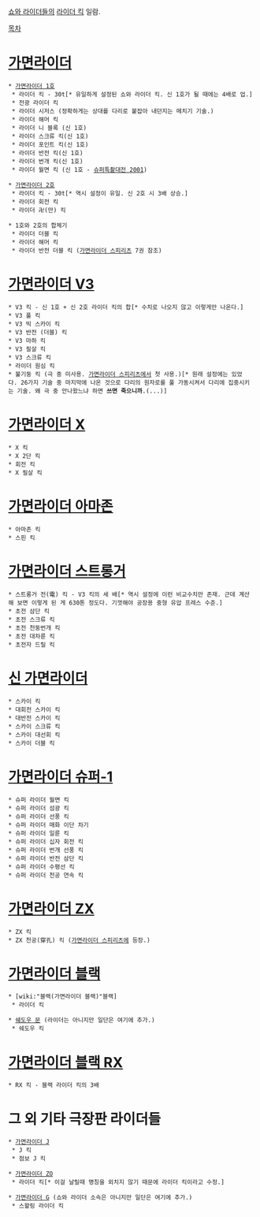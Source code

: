 [[쇼와 라이더]]들의 [[라이더 킥]] 일람.

[[목차]]
= [[가면라이더]] =
 * [[가면라이더 1호]]
  * 라이더 킥 - 30t[* 유일하게 설정된 쇼와 라이더 킥. 신 1호가 될 때에는 4배로 업.]
  * 전광 라이더 킥
  * 라이더 시저스 (정확하게는 상대를 다리로 붙잡아 내던지는 메치기 기술.)
  * 라이더 해머 킥
  * 라이더 니 블록 (신 1호)
  * 라이더 스크류 킥(신 1호)
  * 라이더 포인트 킥(신 1호)
  * 라이더 반전 킥(신 1호)
  * 라이더 번개 킥(신 1호)
  * 라이더 월면 킥 (신 1호 - [[슈퍼특촬대전 2001]])

 * [[가면라이더 2호]]
  * 라이더 킥 - 30t[* 역시 설정이 유일. 신 2호 시 3배 상승.]
  * 라이더 회전 킥
  * 라이더 卍(만) 킥

 * 1호와 2호의 합체기
  * 라이더 더블 킥
  * 라이더 해머 킥
  * 라이더 반전 더블 킥 ([[가면라이더 스피리츠]] 7권 참조)

= [[가면라이더 V3]] =
 * V3 킥 - 신 1호 + 신 2호 라이더 킥의 합[* 수치로 나오지 않고 이렇게만 나온다.]
 * V3 풀 킥
 * V3 빅 스카이 킥
 * V3 반전 (더블) 킥
 * V3 마하 킥
 * V3 필살 킥
 * V3 스크류 킥
 * 라이더 원심 킥
 * 불기둥 킥 (극 중 미사용. [[가면라이더 스피리츠]]에서 첫 사용.)[* 원래 설정에는 있었다. 26가지 기술 중 마지막에 나온 것으로 다리의 원자로를 풀 가동시켜서 다리에 집중시키는 기술. 왜 극 중 안나왔느냐 하면 '''쓰면 죽으니까'''.(...)]

= [[가면라이더 X]] = 
 * X 킥
 * X 2단 킥
 * 회전 킥
 * X 필살 킥

= [[가면라이더 아마존]] =
 * 아마존 킥
 * 스핀 킥

= [[가면라이더 스트롱거]] =
 * 스트롱거 전(電) 킥 - V3 킥의 세 배[* 역시 설정에 이런 비교수치만 존재. 근데 계산해 보면 이렇게 된 게 630톤 정도다. 기껏해야 공장용 중형 유압 프레스 수준.]
 * 초전 삼단 킥
 * 초전 스크류 킥
 * 초전 천둥번개 킥 
 * 초전 대차륜 킥
 * 초전자 드릴 킥

= [[신 가면라이더]] =
 * 스카이 킥
 * 대회전 스카이 킥
 * 대반전 스카이 킥
 * 스카이 스크류 킥
 * 스카이 대선회 킥
 * 스카이 더블 킥

= [[가면라이더 슈퍼-1]] =
 * 슈퍼 라이더 월면 킥
 * 슈퍼 라이더 섬광 킥
 * 슈퍼 라이더 선풍 킥
 * 슈퍼 라이더 매화 이단 차기
 * 슈퍼 라이더 일륜 킥
 * 슈퍼 라이더 십자 회전 킥
 * 슈퍼 라이더 번개 선풍 킥
 * 슈퍼 라이더 반전 삼단 킥
 * 슈퍼 라이더 수평선 킥
 * 슈퍼 라이더 천공 연속 킥

= [[가면라이더 ZX]] =
 * ZX 킥
 * ZX 천공(穿孔) 킥 ([[가면라이더 스피리츠]]에 등장.)

= [[가면라이더 블랙]] =
 * [wiki:"블랙(가면라이더 블랙)"블랙]
  * 라이더 킥

 * [[쉐도우 문]] (라이더는 아니지만 일단은 여기에 추가.)
  * 쉐도우 킥

= [[가면라이더 블랙 RX]] =
 * RX 킥 - 블랙 라이더 킥의 3배

= 그 외 기타 극장판 라이더들 =
 * [[가면라이더 J]]
  * J 킥
  * 점보 J 킥

 * [[가면라이더 ZO]]
  * 라이더 킥[* 이걸 날릴때 명칭을 외치지 않기 때문에 라이더 킥이라고 수정.]

 * [[가면라이더 G]] (쇼와 라이더 소속은 아니지만 일단은 여기에 추가.)
  * 스왈링 라이더 킥

